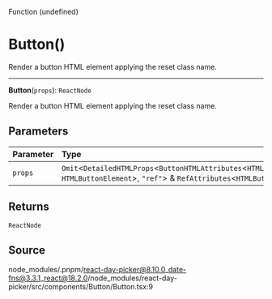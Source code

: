 <SectionTitle>Function (undefined)</SectionTitle>

# Button()

<Description>
Render a button HTML element applying the reset class name.
</Description>

---

<a id="undefined" name="undefined"></a>

<SignatureMemberIdentifier>**Button**(`props`): `ReactNode`</SignatureMemberIdentifier>

Render a button HTML element applying the reset class name.

## Parameters

| Parameter | Type |
| :------ | :------ |
| `props` | `Omit`\<`DetailedHTMLProps`\<`ButtonHTMLAttributes`\<`HTMLButtonElement`\>, `HTMLButtonElement`\>, `"ref"`\> & `RefAttributes`\<`HTMLButtonElement`\> |

## Returns

`ReactNode`

## Source

node\_modules/.pnpm/react-day-picker@8.10.0\_date-fns@3.3.1\_react@18.2.0/node\_modules/react-day-picker/src/components/Button/Button.tsx:9
